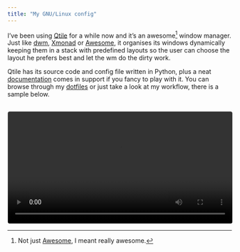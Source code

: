 ```yaml
---
title: "My GNU/Linux config"
---
```





I've been using [Qtile](http://www.qtile.org/) for a while now and it's an awesome[^1] window manager. Just like [dwm](https://dwm.suckless.org), [Xmonad](https://xmonad.org) or [Awesome](https://awesomewm.org/), it organises its windows dynamically keeping them in a stack with predefined layouts so the user can choose the layout he prefers best and let the wm do the dirty work.

Qtile has its source code and config file written in Python, plus a neat [documentation](http://docs.qtile.org/en/latest) comes in support if you fancy to play with it. You can browse through my [dotfiles](https://github.com/MatteoGiorgi/.dotfiles) or just take a look at my workflow, there is a sample below.

<!--
<p align="center" style="margin-top:30px">
  <img width="49.5%" style="margin-right:0.5%" src="assets/qtile.gif"/><img width="49.5%" style="margin-right:0.5%" src="assets/qtile2.gif"/>
</p>
-->

<p align="center" style="margin-top:30px">
  <video style="border:1px solid #CCCCCC; border-radius:5px" width="100%" controls><source src="assets/qtile.mp4" type="video/mp4"/></video>
</p>




[^1]: Not just [Awesome](https://awesomewm.org/), I meant really awesome.
